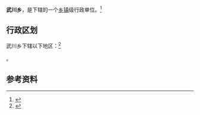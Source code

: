 {{中国乡级行政区|62/04/02/202/000}}

'''武川乡'''，是{{PRC admin/fullname|62/04/02/202/000|3}}下辖的一个[[乡镇|乡镇]]级行政单位。<ref>{{PRC admin/ref sgc|{{PRC admin/parent|62/04/02/202/000}}}}</ref>

== 行政区划 ==

武川乡下辖以下地区：<ref>{{PRC admin/ref sgc|62/04/02/202/000}}</ref>

{{PRC admin/children|62/04/02/202/000}}。

== 参考资料 ==

{{reflist}}

{{行政区划小作品}}
{{PRC admin/navcat|62/04/02/202/000}}